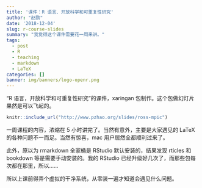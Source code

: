 ```yaml
---
title: '课件：R 语言、开放科学和可重复性研究'
author: "赵鹏"
date: '2018-12-04'
slug: r-course-slides
summary: "我觉得这个课件需要花一周来讲。"
tags:
  - post
  - R
  - teaching
  - markdown
  - LaTeX
categories: []
banner: img/banners/logo-openr.png
---
```



“R 语言，开放科学和可重复性研究”的课件，xaringan 包制作。这个包做幻灯片果然是可以飞起的。

<!--more-->


```r
knitr::include_url("http://www.pzhao.org/slides/ross-mpic")
```


一周课程的内容，浓缩在 5 小时讲完了。当然有意外，主要是大家遇见的 LaTeX 的各种问题不一而足。当然有惊喜，mac 用户居然全都顺利过来了。

此外，原以为 rmarkdown 全家桶是 RStudio 默认安装的，结果发现 rticles 和 bookdown 等是需要手动安装的。我的 RStudio 已经升级好几次了，而那些包每次都在那里，所以……

所以上课前得弄个虚拟的干净系统，从零装一遍才知道会遇见什么问题。
